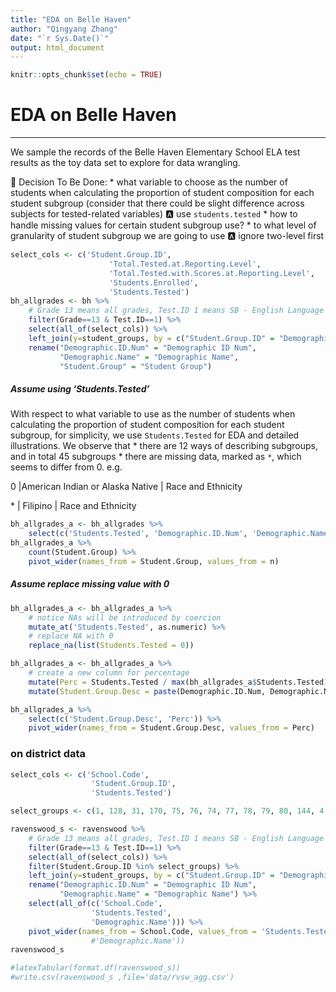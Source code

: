 ```yaml
---
title: "EDA on Belle Haven"
author: "Qingyang Zhang"
date: "`r Sys.Date()`"
output: html_document
---
```


```r
knitr::opts_chunk$set(echo = TRUE)
```

# EDA on Belle Haven 

---
We sample the records of the Belle Haven Elementary School ELA test results as the toy data set to explore for data wrangling. 

🛑 Decision To Be Done:
* what variable to choose as the number of students when calculating the proportion of student composition for each student subgroup (consider that there could be slight difference across subjects for tested-related variables) 🅰  use `students.tested`
* how to handle missing values for certain student subgroup use? 
* to what level of granularity of student subgroup we are going to use 🅰 ignore two-level first

```r
select_cols <- c('Student.Group.ID',
                      'Total.Tested.at.Reporting.Level', 
                      'Total.Tested.with.Scores.at.Reporting.Level', 
                      'Students.Enrolled', 
                      'Students.Tested')
bh_allgrades <- bh %>% 
    # Grade 13 means all grades, Test.ID 1 means SB - English Language Arts/Literacy
    filter(Grade==13 & Test.ID==1) %>%
    select(all_of(select_cols)) %>%
    left_join(y=student_groups, by = c("Student.Group.ID" = "Demographic ID")) %>% 
    rename("Demographic.ID.Num" = "Demographic ID Num",
           "Demographic.Name" = "Demographic Name",
           "Student.Group" = "Student Group")
```

##### Assume using 'Students.Tested'
With respect to what variable to use as the number of students when calculating the proportion of student composition for each student subgroup, for simplicity, we use `Students.Tested` for EDA and detailed illustrations. We observe that 
* there are 12 ways of describing subgroups, and in total 45 subgroups
* there are missing data, marked as `*`, which seems to differ from 0. e.g.
  
  0	|American Indian or Alaska Native	| Race and Ethnicity

  \* |	Filipino	| Race and Ethnicity
  
```r
bh_allgrades_a <- bh_allgrades %>%
    select(c('Students.Tested', 'Demographic.ID.Num', 'Demographic.Name', 'Student.Group'))
bh_allgrades_a %>%
    count(Student.Group) %>%
    pivot_wider(names_from = Student.Group, values_from = n)
```




##### Assume replace missing value with 0
```r
bh_allgrades_a <- bh_allgrades_a %>%
    # notice NAs will be introduced by coercion
    mutate_at('Students.Tested', as.numeric) %>%
    # replace NA with 0
    replace_na(list(Students.Tested = 0)) 
```

```r
bh_allgrades_a <- bh_allgrades_a %>% 
    # create a new column for percentage 
    mutate(Perc = Students.Tested / max(bh_allgrades_a$Students.Tested)*100) %>%
    mutate(Student.Group.Desc = paste(Demographic.ID.Num, Demographic.Name, Student.Group, sep = '_'))
```

```r
bh_allgrades_a %>% 
    select(c('Student.Group.Desc', 'Perc')) %>%
    pivot_wider(names_from = Student.Group.Desc, values_from = Perc)
```

### on district data

```r

select_cols <- c('School.Code',
                  'Student.Group.ID',
                  'Students.Tested')

select_groups <- c(1, 128, 31, 170, 75, 76, 74, 77, 78, 79, 80, 144, 4, 90, 121)

ravenswood_s <- ravenswood %>% 
    # Grade 13 means all grades, Test.ID 1 means SB - English Language Arts/Literacy
    filter(Grade==13 & Test.ID==1) %>%
    select(all_of(select_cols)) %>%
    filter(Student.Group.ID %in% select_groups) %>%
    left_join(y=student_groups, by = c("Student.Group.ID" = "Demographic ID")) %>% 
    rename("Demographic.ID.Num" = "Demographic ID Num",
           "Demographic.Name" = "Demographic Name") %>%
    select(all_of(c('School.Code',
                  'Students.Tested',
                  'Demographic.Name'))) %>%
    pivot_wider(names_from = School.Code, values_from = 'Students.Tested')
                  #'Demographic.Name'))
ravenswood_s

#latexTabular(format.df(ravenswood_s))
#write.csv(ravenswood_s ,file='data/rvsw_agg.csv')
```
